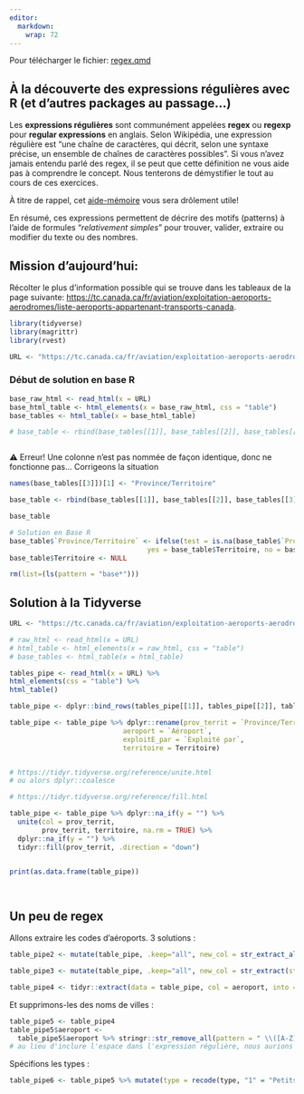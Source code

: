 ```yaml
---
editor: 
  markdown: 
    wrap: 72
---
```


::: callout-important
Pour télécharger le fichier: [regex.qmd](/assets/fichier/_regex.qmd)
:::

## À la découverte des expressions régulières avec R (et d'autres packages au passage...)

Les **expressions régulières** sont communément appelées **regex** ou
**regexp** pour **regular expressions** en anglais. Selon Wikipédia, une
expression régulière est "une chaîne de caractères, qui décrit, selon
une syntaxe précise, un ensemble de chaînes de caractères possibles". Si
vous n'avez jamais entendu parlé des regex, il se peut que cette
définition ne vous aide pas à comprendre le concept. Nous tenterons de
démystifier le tout au cours de ces exercices.

À titre de rappel, cet
[aide-mémoire](https://raw.githubusercontent.com/rstudio/cheatsheets/main/translations/french/regex_fr.pdf)
vous sera drôlement utile!

En résumé, ces expressions permettent de décrire des motifs (patterns) à
l'aide de formules "*relativement simples*" pour trouver, valider,
extraire ou modifier du texte ou des nombres.

## Mission d'aujourd'hui:

Récolter le plus d'information possible qui se trouve dans les tableaux
de la page suivante:
<https://tc.canada.ca/fr/aviation/exploitation-aeroports-aerodromes/liste-aeroports-appartenant-transports-canada>.

```r
library(tidyverse)
library(magrittr)
library(rvest)

```

```r
URL <- "https://tc.canada.ca/fr/aviation/exploitation-aeroports-aerodromes/liste-aeroports-appartenant-transports-canada"
```

### Début de solution en base R

```r
base_raw_html <- read_html(x = URL)
base_html_table <- html_elements(x = base_raw_html, css = "table")
base_tables <- html_table(x = base_html_table)

# base_table <- rbind(base_tables[[1]], base_tables[[2]], base_tables[[3]])



```

⚠️ Erreur! Une colonne n'est pas nommée de façon identique, donc ne
fonctionne pas... Corrigeons la situation

```r

names(base_tables[[3]])[1] <- "Province/Territoire"

base_table <- rbind(base_tables[[1]], base_tables[[2]], base_tables[[3]])

base_table

# Solution en Base R
base_table$`Province/Territoire` <- ifelse(test = is.na(base_table$`Province/Territoire`),
                                  yes = base_table$Territoire, no = base_table$`Province/Territoire`)
base_table$Territoire <- NULL

rm(list=(ls(pattern = "base*")))
```

## Solution à la Tidyverse

```r

URL <- "https://tc.canada.ca/fr/aviation/exploitation-aeroports-aerodromes/liste-aeroports-appartenant-transports-canada"

# raw_html <- read_html(x = URL)
# html_table <- html_elements(x = raw_html, css = "table")
# base_tables <- html_table(x = html_table)

tables_pipe <- read_html(x = URL) %>%
html_elements(css = "table") %>%
html_table()

table_pipe <- dplyr::bind_rows(tables_pipe[[1]], tables_pipe[[2]], tables_pipe[[3]], .id = "type")

table_pipe <- table_pipe %>% dplyr::rename(prov_territ = `Province/Territoire`,
                            aeroport = `Aéroport`,
                            exploitE_par = `Exploité par`,
                            territoire = Territoire)


# https://tidyr.tidyverse.org/reference/unite.html
# ou alors dplyr::coalesce

# https://tidyr.tidyverse.org/reference/fill.html

table_pipe <- table_pipe %>% dplyr::na_if(y = "") %>% 
  unite(col = prov_territ, 
        prov_territ, territoire, na.rm = TRUE) %>%
  dplyr::na_if(y = "") %>%
  tidyr::fill(prov_territ, .direction = "down") 
  

print(as.data.frame(table_pipe))




```

## Un peu de regex

Allons extraire les codes d'aéroports. 3 solutions :

```r

table_pipe2 <- mutate(table_pipe, .keep="all", new_col = str_extract_all(string = aeroport, pattern = "\\([A-Z][A-Z][A-Z]\\)"))        # = "\\([A-Z]{3}\\)"

table_pipe3 <- mutate(table_pipe, .keep="all", new_col = str_extract(string = aeroport, pattern = "\\([A-Z][A-Z][A-Z]\\)"))        # = "\\([A-Z]{3}\\)"

table_pipe4 <- tidyr::extract(data = table_pipe, col = aeroport, into = "code", regex = "([A-Z]{3})", remove = FALSE)
```

Et supprimons-les des noms de villes :

```r

table_pipe5 <- table_pipe4
table_pipe5$aeroport <- 
  table_pipe5$aeroport %>% stringr::str_remove_all(pattern = " \\([A-Z]{3}\\)")
# au lieu d'inclure l'espace dans l'expression régulière, nous aurions pu utiliser str_squish
```

Spécifions les types :

```r

table_pipe6 <- table_pipe5 %>% mutate(type = recode(type, "1" = "Petits", "2" = "Nationaux", "3" = "Nationaux exploités admin"))
```
